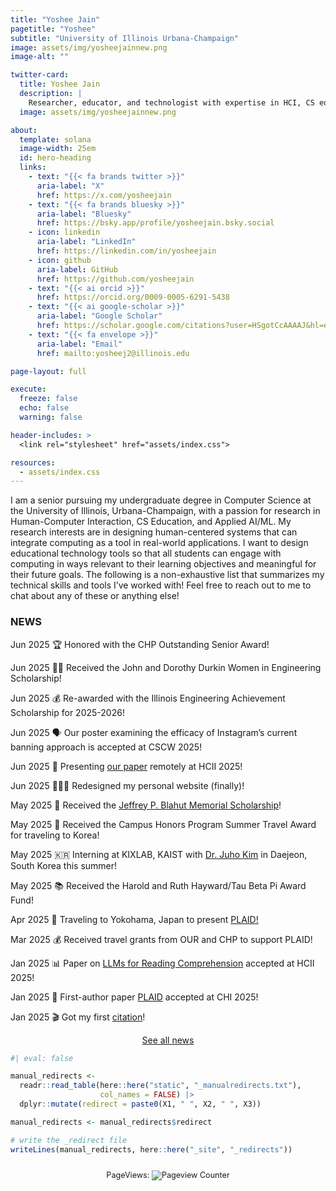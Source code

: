 ```yaml
---
title: "Yoshee Jain"
pagetitle: "Yoshee"
subtitle: "University of Illinois Urbana-Champaign"
image: assets/img/yosheejainnew.png
image-alt: ""

twitter-card:
  title: Yoshee Jain
  description: |
    Researcher, educator, and technologist with expertise in HCI, CS education, and applied AI/ML.
  image: assets/img/yosheejainnew.png

about:
  template: solana
  image-width: 25em
  id: hero-heading
  links:
    - text: "{{< fa brands twitter >}}"
      aria-label: "X"
      href: https://x.com/yosheejain
    - text: "{{< fa brands bluesky >}}"
      aria-label: "Bluesky"
      href: https://bsky.app/profile/yosheejain.bsky.social
    - icon: linkedin
      aria-label: "LinkedIn"
      href: https://linkedin.com/in/yosheejain
    - icon: github
      aria-label: GitHub
      href: https://github.com/yosheejain
    - text: "{{< ai orcid >}}"
      href: https://orcid.org/0009-0005-6291-5438
    - text: "{{< ai google-scholar >}}"
      aria-label: "Google Scholar"
      href: https://scholar.google.com/citations?user=HSgotCcAAAAJ&hl=en
    - text: "{{< fa envelope >}}"
      aria-label: "Email"
      href: mailto:yosheej2@illinois.edu

page-layout: full

execute: 
  freeze: false
  echo: false
  warning: false

header-includes: >
  <link rel="stylesheet" href="assets/index.css">

resources:
  - assets/index.css
---
```


::: {#hero-heading}

I am a senior pursuing my undergraduate degree in Computer Science at the University of Illinois, Urbana-Champaign, with a passion for research in Human-Computer Interaction, CS Education, and Applied AI/ML. My research interests are in designing human-centered systems that can integrate computing as a tool in real-world applications. I want to design educational technology tools so that all students can engage with computing in ways relevant to their learning objectives and meaningful for their future goals. The following is a non-exhaustive list that summarizes my technical skills and tools I've worked with! Feel free to reach out to me to chat about any of these or anything else!

:::

::: {.news-card}

### NEWS

::: {.news-item}
<span class="news-date">Jun 2025</span>
🏆 Honored with the CHP Outstanding Senior Award!
:::

::: {.news-item}
<span class="news-date">Jun 2025</span>
🙋‍♀️ Received the John and Dorothy Durkin Women in Engineering Scholarship!
:::

::: {.news-item}
<span class="news-date">Jun 2025</span>
💰 Re-awarded with the Illinois Engineering Achievement Scholarship for 2025-2026!
:::

::: {.news-item}
<span class="news-date">Jun 2025</span>
🗣️ Our poster examining the efficacy of Instagram's current banning approach is accepted at CSCW 2025!
:::

::: {.news-item}
<span class="news-date">Jun 2025</span>
🚀 Presenting [our paper](https://link.springer.com/chapter/10.1007/978-3-031-92967-0_14) remotely at HCII 2025!
:::

::: {.news-item}
<span class="news-date">Jun 2025</span>
👩🏻‍💻 Redesigned my personal website (finally)!
:::

::: {.news-item}
<span class="news-date">May 2025</span>
🎉 Received the [Jeffrey P. Blahut Memorial Scholarship](https://siebelschool.illinois.edu/about/awards/undergraduate-scholarships-awards/jeffrey-p-blahut-memorial-scholarship)!
:::

::: {.news-item}
<span class="news-date">May 2025</span>
🏅 Received the Campus Honors Program Summer Travel Award for traveling to Korea!
:::

::: {.news-item}
<span class="news-date">May 2025</span>
🇰🇷 Interning at KIXLAB, KAIST with [Dr. Juho Kim](https://juhokim.com/) in Daejeon, South Korea this summer!
:::

::: {.news-item}
<span class="news-date">May 2025</span>
📚 Received the Harold and Ruth Hayward/Tau Beta Pi Award Fund!
:::

::: {.news-item}
<span class="news-date">Apr 2025</span>
🌸 Traveling to Yokohama, Japan to present [PLAID!](https://dl.acm.org/doi/full/10.1145/3706598.3713832)
:::

::: {.news-item}
<span class="news-date">Mar 2025</span>
💰 Received travel grants from OUR and CHP to support PLAID!
:::

::: {.news-item}
<span class="news-date">Jan 2025</span>
📊 Paper on [LLMs for Reading Comprehension](https://link.springer.com/chapter/10.1007/978-3-031-92967-0_14) accepted at HCII 2025!
:::

::: {.news-item}
<span class="news-date">Jan 2025</span>
💐 First-author paper [PLAID](https://dl.acm.org/doi/full/10.1145/3706598.3713832) accepted at CHI 2025!
:::

::: {.news-item}
<span class="news-date">Jan 2025</span>
🎬 Got my first [citation](https://scholar.google.com/citations?user=HSgotCcAAAAJ&hl=en)!
:::

<div class="see-more-link" style="text-align:center; margin-top:1em;">
  <a href="news">See all news</a>
</div>

:::



```r
#| eval: false

manual_redirects <-
  readr::read_table(here::here("static", "_manualredirects.txt"),
                    col_names = FALSE) |> 
  dplyr::mutate(redirect = paste0(X1, " ", X2, " ", X3))

manual_redirects <- manual_redirects$redirect

# write the _redirect file
writeLines(manual_redirects, here::here("_site", "_redirects"))
```


<p style="text-align: center; margin-top: 2em; font-size: 0.9em;">
  PageViews: 
  <img src="https://hitwebcounter.com/counter/counter.php?page=8967543&style=0006&nbdigits=5&type=page&initCount=0"
       title="Pageview Counter"
       alt="Pageview Counter"
       style="border:none;" />
</p>